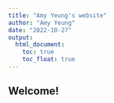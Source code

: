 ```yaml
---
title: "Amy Yeung's website"
author: "Amy Yeung"
date: "2022-10-27"
output: 
  html_document:
    toc: true
    toc_float: true
---
```


## Welcome!





